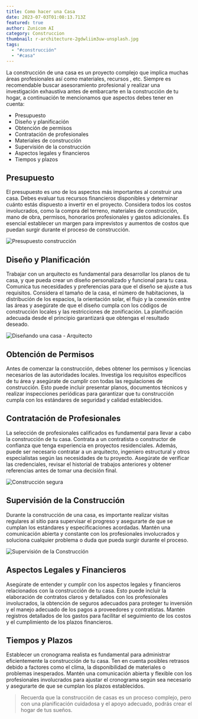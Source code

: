 ```yaml
---
title: Como hacer una Casa
date: 2023-07-03T01:08:13.713Z
featured: true
author: Zunicom AI
category: Construccion
thumbnail: r-architecture-2gdwliim3uw-unsplash.jpg
tags:
  - "#construcción"
  - "#casa"
---
```

[](http://medioque.org/damnum)La construcción de una casa es un proyecto complejo que implica muchas áreas profesionales así como materiales, recursos , etc. Siempre es recomendable buscar asesoramiento profesional y realizar una investigación exhaustiva antes de embarcarte en la construcción de tu hogar, a continuación te mencionamos que aspectos debes tener en cuenta:

* Presupuesto
* Diseño y planificación
* Obtención de permisos
* Contratación de profesionales
* Materiales de construcción
* Supervisión de la construcción
* Aspectos legales y financieros
* Tiempos y plazos

## Presupuesto

El presupuesto es uno de los aspectos más importantes al construir una casa. Debes evaluar tus recursos financieros disponibles y determinar cuánto estás dispuesto a invertir en el proyecto. Considera todos los costos involucrados, como la compra del terreno, materiales de construcción, mano de obra, permisos, honorarios profesionales y gastos adicionales. Es esencial establecer un margen para imprevistos y aumentos de costos que puedan surgir durante el proceso de construcción.

![Presupuesto construcción](pedro-miranda-3qzmbrvceyq-unsplash.jpg)

## Diseño y Planificación

Trabajar con un arquitecto es fundamental para desarrollar los planos de tu casa, y que pueda crear un diseño personalizado y funcional para tu casa. Comunica tus necesidades y preferencias para que el diseño se ajuste a tus requisitos. Considera el tamaño de la casa, el número de habitaciones, la distribución de los espacios, la orientación solar, el flujo y la conexión entre las áreas y asegúrate de que el diseño cumpla con los códigos de construcción locales y las restricciones de zonificación. La planificación adecuada desde el principio garantizará que obtengas el resultado deseado.

![Diseñando una casa - Arquitecto](thisisengineering-raeng-wvnlycpcmie-unsplash.jpg)

## Obtención de Permisos

Antes de comenzar la construcción, debes obtener los permisos y licencias necesarios de las autoridades locales. Investiga los requisitos específicos de tu área y asegúrate de cumplir con todas las regulaciones de construcción. Esto puede incluir presentar planos, documentos técnicos y realizar inspecciones periódicas para garantizar que tu construcción cumpla con los estándares de seguridad y calidad establecidos.

## Contratación de Profesionales

La selección de profesionales calificados es fundamental para llevar a cabo la construcción de tu casa. Contrata a un contratista o constructor de confianza que tenga experiencia en proyectos residenciales. Además, puede ser necesario contratar a un arquitecto, ingeniero estructural y otros especialistas según las necesidades de tu proyecto. Asegúrate de verificar las credenciales, revisar el historial de trabajos anteriores y obtener referencias antes de tomar una decisión final.

![Construcción segura](ivan-henao-04rz7r1fkhy-unsplash.jpg)

## Supervisión de la Construcción

Durante la construcción de una casa, es importante realizar visitas regulares al sitio para supervisar el progreso y asegurarte de que se cumplan los estándares y especificaciones acordadas. Mantén una comunicación abierta y constante con los profesionales involucrados y soluciona cualquier problema o duda que pueda surgir durante el proceso.

![Supervisión de la Construcción](thisisengineering-raeng-df7erzy97sg-unsplash.jpg)

## Aspectos Legales y Financieros

Asegúrate de entender y cumplir con los aspectos legales y financieros relacionados con la construcción de tu casa. Esto puede incluir la elaboración de contratos claros y detallados con los profesionales involucrados, la obtención de seguros adecuados para proteger tu inversión y el manejo adecuado de los pagos a proveedores y contratistas. Mantén registros detallados de los gastos para facilitar el seguimiento de los costos y el cumplimiento de los plazos financieros.

## Tiempos y Plazos

Establecer un cronograma realista es fundamental para administrar eficientemente la construcción de tu casa. Ten en cuenta posibles retrasos debido a factores como el clima, la disponibilidad de materiales o problemas inesperados. Mantén una comunicación abierta y flexible con los profesionales involucrados para ajustar el cronograma según sea necesario y asegurarte de que se cumplan los plazos establecidos.

> Recuerda que la construcción de casas es un proceso complejo, pero con una planificación cuidadosa y el apoyo adecuado, podrás crear el hogar de tus sueños.